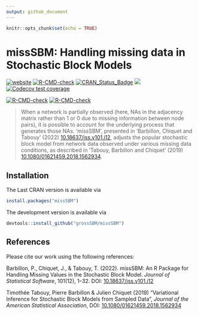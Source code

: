```yaml
---
output: github_document
---
```


```r
knitr::opts_chunk$set(echo = TRUE)
```

# missSBM: Handling missing data in Stochastic Block Models

<!-- badges: start -->
[![website](https://github.com/GrossSBM/missSBM/workflows/pkgdown/badge.svg)](https://grosssbm.github.io/missSBM/)
[![R-CMD-check](https://github.com/grosssbm/missSBM/workflows/R-CMD-check/badge.svg)](https://github.com/grosssbm/missSBM/actions)
[![CRAN_Status_Badge](http://www.r-pkg.org/badges/version/missSBM)](https://cran.r-project.org/package=missSBM)
[![](https://img.shields.io/github/last-commit/grossSBM/missSBM.svg)](https://github.com/GrossSBM/missSBM/commits/master)
[![Codecov test coverage](https://codecov.io/gh/GrossSBM/missSBM/branch/master/graph/badge.svg)](https://app.codecov.io/gh/GrossSBM/missSBM?branch=master)

[![R-CMD-check](https://github.com/GrossSBM/missSBM/workflows/R-CMD-check/badge.svg)](https://github.com/GrossSBM/missSBM/actions)
[![R-CMD-check](https://github.com/GrossSBM/missSBM/actions/workflows/R-CMD-check.yaml/badge.svg)](https://github.com/GrossSBM/missSBM/actions/workflows/R-CMD-check.yaml)
<!-- badges: end -->

> When a network is partially observed (here, NAs in the adjacency matrix rather than 1 or 0  due to missing information between node pairs), it is possible to account for the underlying process that generates those NAs. 'missSBM', presented in 'Barbillon, Chiquet and Tabouy' (2022) 
[10.18637/jss.v101.i12](https://doi.org/10.18637/jss.v101.i12), adjusts the popular stochastic block model from network data observed under various missing data conditions, as described in 'Tabouy, Barbillon and Chiquet' (2019) [10.1080/01621459.2018.1562934](https://doi.org/10.1080/01621459.2018.1562934).

## Installation

The Last CRAN version is available via

```r
install.packages("missSBM")
```

The development version is available via

```r
devtools::install_github("grossSBM/missSBM")
```

## References

Please cite our work using the following references:

Barbillon, P., Chiquet, J., & Tabouy, T. (2022). missSBM: An R Package for Handling Missing Values in the Stochastic Block Model. _Journal of Statistical Software_, 101(12), 1–32. DOI: [10.18637/jss.v101.i12](https://doi.org/10.18637/jss.v101.i12)

Timothée Tabouy, Pierre Barbillon & Julien Chiquet (2019) "Variational Inference for Stochastic Block Models from Sampled Data", _Journal of the American Statistical Association_, DOI: [10.1080/01621459.2018.1562934](https://doi.org/10.1080/01621459.2018.1562934)

